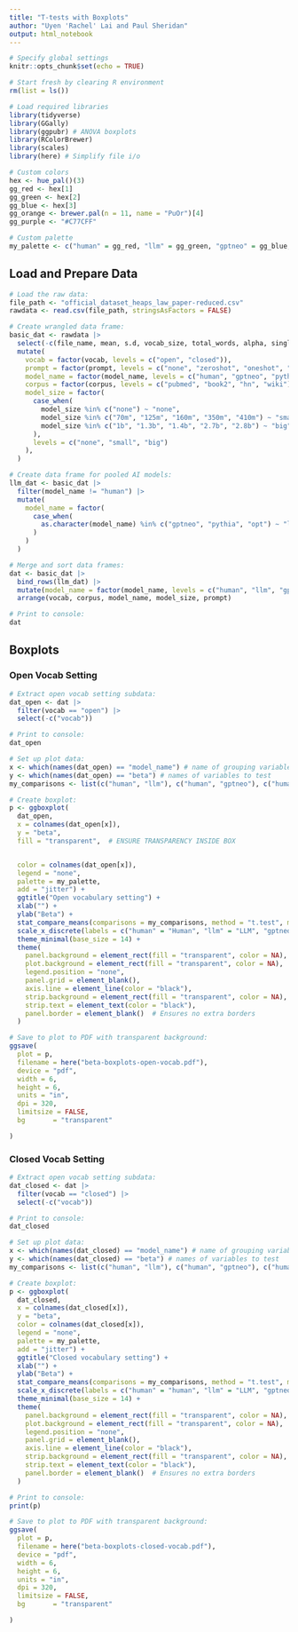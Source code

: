 ---
title: "T-tests with Boxplots"
author: "Uyen 'Rachel' Lai and Paul Sheridan"
output: html_notebook
---


```{r setup, include = FALSE}
# Specify global settings
knitr::opts_chunk$set(echo = TRUE)

# Start fresh by clearing R environment
rm(list = ls())
```


```{r}
# Load required libraries
library(tidyverse)
library(GGally)
library(ggpubr) # ANOVA boxplots
library(RColorBrewer)
library(scales)
library(here) # Simplify file i/o

# Custom colors
hex <- hue_pal()(3)
gg_red <- hex[1]
gg_green <- hex[2]
gg_blue <- hex[3]
gg_orange <- brewer.pal(n = 11, name = "PuOr")[4]
gg_purple <- "#C77CFF"

# Custom palette
my_palette <- c("human" = gg_red, "llm" = gg_green, "gptneo" = gg_blue, "pythia" = gg_orange, "opt" = gg_purple)
```




## Load and Prepare Data

```{r}
# Load the raw data:
file_path <- "official_dataset_heaps_law_paper-reduced.csv"
rawdata <- read.csv(file_path, stringsAsFactors = FALSE)
```


```{r}
# Create wrangled data frame:
basic_dat <- rawdata |>
  select(-c(file_name, mean, s.d, vocab_size, total_words, alpha, singleton_count, r)) |> # Drop irrelevant columns
  mutate(
    vocab = factor(vocab, levels = c("open", "closed")),
    prompt = factor(prompt, levels = c("none", "zeroshot", "oneshot", "fewshot")),
    model_name = factor(model_name, levels = c("human", "gptneo", "pythia", "opt")),
    corpus = factor(corpus, levels = c("pubmed", "book2", "hn", "wiki")),
    model_size = factor(
      case_when(
        model_size %in% c("none") ~ "none",
        model_size %in% c("70m", "125m", "160m", "350m", "410m") ~ "small",
        model_size %in% c("1b", "1.3b", "1.4b", "2.7b", "2.8b") ~ "big"
      ),
      levels = c("none", "small", "big")
    ),
  )

# Create data frame for pooled AI models:
llm_dat <- basic_dat |>
  filter(model_name != "human") |>
  mutate(
    model_name = factor(
      case_when(
        as.character(model_name) %in% c("gptneo", "pythia", "opt") ~ "llm"
      )
    )
  )

# Merge and sort data frames:
dat <- basic_dat |>
  bind_rows(llm_dat) |>
  mutate(model_name = factor(model_name, levels = c("human", "llm", "gptneo", "pythia", "opt"))) |>
  arrange(vocab, corpus, model_name, model_size, prompt)

# Print to console:
dat
```



## Boxplots

### Open Vocab Setting

```{r}
# Extract open vocab setting subdata:
dat_open <- dat |>
  filter(vocab == "open") |>
  select(-c("vocab"))

# Print to console:  
dat_open
```



```{r}
# Set up plot data:
x <- which(names(dat_open) == "model_name") # name of grouping variable
y <- which(names(dat_open) == "beta") # names of variables to test
my_comparisons <- list(c("human", "llm"), c("human", "gptneo"), c("human", "pythia"), c("human", "opt")) # comparisons for post-hoc tests

# Create boxplot:
p <- ggboxplot(
  dat_open,
  x = colnames(dat_open[x]),
  y = "beta",
  fill = "transparent",  # ENSURE TRANSPARENCY INSIDE BOX


  color = colnames(dat_open[x]),
  legend = "none",
  palette = my_palette,
  add = "jitter") +
  ggtitle("Open vocabulary setting") +
  xlab("") +
  ylab("Beta") +
  stat_compare_means(comparisons = my_comparisons, method = "t.test", method.args = list(alternative = "less"), label = "p.format") + # remove if p-value of ANOVA or Kruskal-Wallis test >= alpha
  scale_x_discrete(labels = c("human" = "Human", "llm" = "LLM", "gptneo" = "GPT-Neo", "pythia" = "Pythia", "opt" = "OPT")) +
  theme_minimal(base_size = 14) +
  theme(
    panel.background = element_rect(fill = "transparent", color = NA),  
    plot.background = element_rect(fill = "transparent", color = NA),   
    legend.position = "none",  
    panel.grid = element_blank(), 
    axis.line = element_line(color = "black"),  
    strip.background = element_rect(fill = "transparent", color = NA),  
    strip.text = element_text(color = "black"),
    panel.border = element_blank()  # Ensures no extra borders
  )

# Save to plot to PDF with transparent background:
ggsave(
  plot = p, 
  filename = here("beta-boxplots-open-vocab.pdf"),
  device = "pdf",
  width = 6,
  height = 6,
  units = "in",
  dpi = 320,
  limitsize = FALSE,
  bg       = "transparent"

)
```




### Closed Vocab Setting

```{r}
# Extract open vocab setting subdata:
dat_closed <- dat |>
  filter(vocab == "closed") |>
  select(-c("vocab"))

# Print to console:  
dat_closed
```



```{r}
# Set up plot data:
x <- which(names(dat_closed) == "model_name") # name of grouping variable
y <- which(names(dat_closed) == "beta") # names of variables to test
my_comparisons <- list(c("human", "llm"), c("human", "gptneo"), c("human", "pythia"), c("human", "opt")) # comparisons for post-hoc tests

# Create boxplot:
p <- ggboxplot(
  dat_closed,
  x = colnames(dat_closed[x]),
  y = "beta",
  color = colnames(dat_closed[x]),
  legend = "none",
  palette = my_palette,
  add = "jitter") +
  ggtitle("Closed vocabulary setting") +
  xlab("") +
  ylab("Beta") +
  stat_compare_means(comparisons = my_comparisons, method = "t.test", method.args = list(alternative = "less"), label = "p.format") + # remove if p-value of ANOVA or Kruskal-Wallis test >= alpha
  scale_x_discrete(labels = c("human" = "human", "llm" = "LLM", "gptneo" = "GPT-Neo", "pythia" = "Pythia", "opt" = "OPT"))+
  theme_minimal(base_size = 14) +
  theme(
    panel.background = element_rect(fill = "transparent", color = NA),  
    plot.background = element_rect(fill = "transparent", color = NA),   
    legend.position = "none",  
    panel.grid = element_blank(), 
    axis.line = element_line(color = "black"),  
    strip.background = element_rect(fill = "transparent", color = NA),  
    strip.text = element_text(color = "black"),
    panel.border = element_blank()  # Ensures no extra borders
  )

# Print to console:
print(p)

# Save to plot to PDF with transparent background:
ggsave(
  plot = p, 
  filename = here("beta-boxplots-closed-vocab.pdf"),
  device = "pdf",
  width = 6,
  height = 6,
  units = "in",
  dpi = 320,
  limitsize = FALSE,
  bg       = "transparent"

)
```





